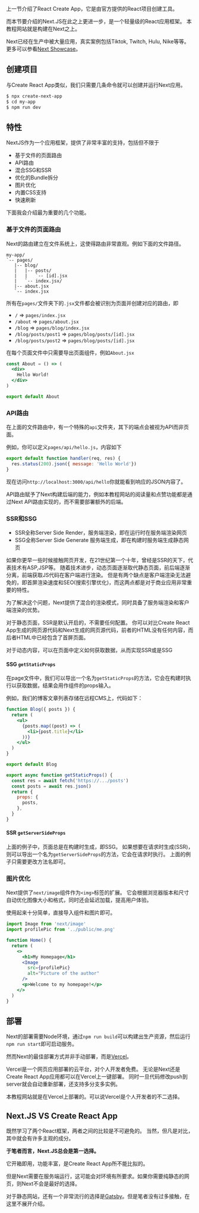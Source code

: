 上一节介绍了React Create App，它是由官方提供的React项目创建工具。

而本节要介绍的Next.JS在此之上更进一步，是一个轻量级的React应用框架。
本教程网站就是构建在Next之上。

Next已经在生产中被大量应用，真实案例包括Tiktok, Twitch, Hulu, Nike等等。更多可以参看[Next Showcase][showcase]。

## 创建项目

与Create React App类似，我们只需要几条命令就可以创建并运行Next应用。

```bash
$ npx create-next-app
$ cd my-app
$ npm run dev
```

## 特性

NextJS作为一个应用框架，提供了非常丰富的支持，包括但不限于

- 基于文件的页面路由
- API路由
- 混合SSG和SSR
- 优化的Bundle拆分
- 图片优化
- 内置CSS支持
- 快速刷新

下面我会介绍最为重要的几个功能。

### 基于文件的页面路由

Next的路由建立在文件系统上，这使得路由非常直观。例如下面的文件路径。

```treeview
my-app/
`-- pages/
   |-- blog/
   |   |-- posts/
   |   |   `-- [id].jsx
   |   `-- index.jsx/
   |-- about.jsx
   `-- index.jsx
```

所有在`pages/`文件夹下的`.jsx`文件都会被识别为页面并创建对应的路由，即

- `/` => `pages/index.jsx`
- `/about` => `pages/about.jsx`
- `/blog` => `pages/blog/index.jsx`
- `/blog/posts/post1` => `pages/blog/posts/[id].jsx`
- `/blog/posts/post2` => `pages/blog/posts/[id].jsx`

在每个页面文件中只需要导出页面组件，例如`About.jsx`

```jsx
const About = () => (
  <div>
    Hello World!
  </div>
)

export default About
```

### API路由

在上面的文件路由中，有一个特殊的`api`文件夹，其下的端点会被视为API而非页面。

例如，你可以定义`pages/api/hello.js`，内容如下

```js
export default function handler(req, res) {
  res.status(200).json({ message: 'Hello World'})
}
```

现在访问`http://localhost:3000/api/hello`你就能看到响应的JSON内容了。

API路由赋予了Next构建后端的能力，例如本教程网站的阅读量和点赞功能都是通过Next API路由实现的，而不需要部署额外的后端。

### SSR和SSG

- SSR全称Server Side Render，服务端渲染，即在运行时在服务端渲染网页
- SSG全称Server Side Generate 服务端生成，即在构建时服务端生成静态网页

如果你更早一些时候接触网页开发，在21世纪第一个十年，曾经是SSR的天下，代表技术有ASP,JSP等。
随着技术进步，动态页面逐渐取代静态页面，前后端逐渐分离，前端获取JS代码在客户端进行渲染。
但是有两个缺点是客户端渲染无法避免的，即首屏渲染速度和SEO(搜索引擎优化)，而这两点都是对于商业应用非常重要的特性。

为了解决这个问题，Next提供了混合的渲染模式，同时具备了服务端渲染和客户端渲染的优势。

对于静态页面，SSR是默认开启的，不需要任何配置。
你可以对比Create React App生成的网页源代码和Next生成的网页源代码，前者的HTML没有任何内容，而后者HTML中已经包含了首屏页面。

对于动态内容，可以在页面中定义如何获取数据，从而实现SSR或是SSG

#### SSG `getStaticProps`

在page文件中，我们可以导出一个名为`getStaticProps`的方法，它会在构建时执行以获取数据，结果会用作组件的props输入。

例如，我们的博客文章列表存储在远程CMS上，代码如下：

```jsx
function Blog({ posts }) {
  return (
    <ul>
      {posts.map((post) => (
        <li>{post.title}</li>
      ))}
    </ul>
  )
}

export default Blog

export async function getStaticProps() {
  const res = await fetch('https://.../posts')
  const posts = await res.json()
  return {
    props: {
      posts,
    },
  }
}
```

#### SSR `getServerSideProps`

上面的例子中，页面总是在构建时生成，即SSG。
如果想要在请求时生成(SSR)，则可以导出一个名为`getServerSideProps`的方法，它会在请求时执行。
上面的例子只需要更改方法名即可。

### 图片优化

Next提供了`next/image`组件作为`<img>`标签的扩展。
它会根据浏览器版本和尺寸自动优化图像大小和格式，同时还会延迟加载，提高用户体验。

使用起来十分简单，直接导入组件和图片即可。

```jsx
import Image from 'next/image'
import profilePic from '../public/me.png'

function Home() {
  return (
    <>
      <h1>My Homepage</h1>
      <Image
        src={profilePic}
        alt="Picture of the author"
      />
      <p>Welcome to my homepage!</p>
    </>
  )
}
```

## 部署

Next的部署需要Node环境，通过`npm run build`可以构建出生产资源，然后运行`npm run start`即可启动服务。

然而Next的最佳部署方式并非手动部署，而是[Vercel][vercel]。

Vercel是一个网页应用部署的云平台，对个人开发者免费。
无论是Next还是Create React App应用都可以在Vercel上一键部署。
同时一旦代码修改push到server就会自动重新部署，还支持多分支多实例。

本教程网站就是在Vercel上部署的。可以说Vercel是个人开发者的不二选择。

## Next.JS VS Create React App

既然学习了两个React框架，两者之间的比较是不可避免的。
当然，但凡是对比，其中就会有许多主观的成分。

**于笔者而言，Next.JS总会是第一选择。**

它开箱即用，功能丰富，是Create React App所不能比拟的。

但是Next需要在服务端运行，这可能会对环境有所要求。如果你需要纯静态的网页，则Next不会是最好的选择。

对于静态网站，还有一个非常流行的选择是[Gatsby][gatsby]。但是笔者没有过多接触，在这里不展开介绍。


[showcase]: https://nextjs.org/showcase#all
[gatsby]: https://www.gatsbyjs.org/
[vercel]: https://vercel.com/